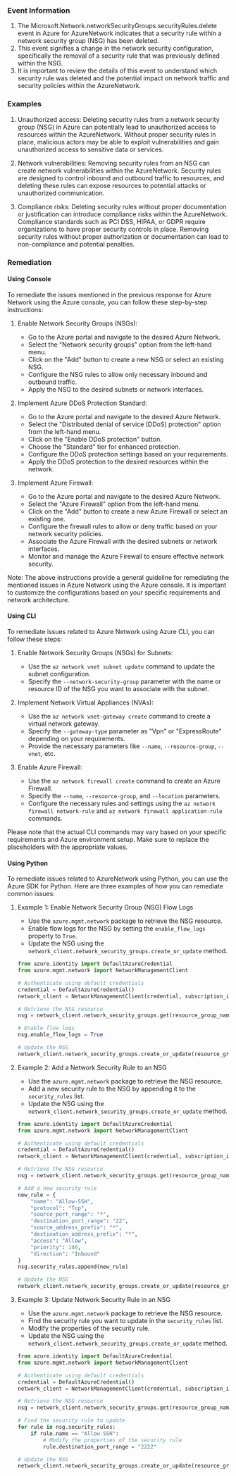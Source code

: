 
### Event Information

1. The Microsoft.Network.networkSecurityGroups.securityRules.delete event in Azure for AzureNetwork indicates that a security rule within a network security group (NSG) has been deleted.
2. This event signifies a change in the network security configuration, specifically the removal of a security rule that was previously defined within the NSG.
3. It is important to review the details of this event to understand which security rule was deleted and the potential impact on network traffic and security policies within the AzureNetwork.


### Examples

1. Unauthorized access: Deleting security rules from a network security group (NSG) in Azure can potentially lead to unauthorized access to resources within the AzureNetwork. Without proper security rules in place, malicious actors may be able to exploit vulnerabilities and gain unauthorized access to sensitive data or services.

2. Network vulnerabilities: Removing security rules from an NSG can create network vulnerabilities within the AzureNetwork. Security rules are designed to control inbound and outbound traffic to resources, and deleting these rules can expose resources to potential attacks or unauthorized communication.

3. Compliance risks: Deleting security rules without proper documentation or justification can introduce compliance risks within the AzureNetwork. Compliance standards such as PCI DSS, HIPAA, or GDPR require organizations to have proper security controls in place. Removing security rules without proper authorization or documentation can lead to non-compliance and potential penalties.

### Remediation

#### Using Console

To remediate the issues mentioned in the previous response for Azure Network using the Azure console, you can follow these step-by-step instructions:

1. Enable Network Security Groups (NSGs):
   - Go to the Azure portal and navigate to the desired Azure Network.
   - Select the "Network security groups" option from the left-hand menu.
   - Click on the "Add" button to create a new NSG or select an existing NSG.
   - Configure the NSG rules to allow only necessary inbound and outbound traffic.
   - Apply the NSG to the desired subnets or network interfaces.

2. Implement Azure DDoS Protection Standard:
   - Go to the Azure portal and navigate to the desired Azure Network.
   - Select the "Distributed denial of service (DDoS) protection" option from the left-hand menu.
   - Click on the "Enable DDoS protection" button.
   - Choose the "Standard" tier for enhanced protection.
   - Configure the DDoS protection settings based on your requirements.
   - Apply the DDoS protection to the desired resources within the network.

3. Implement Azure Firewall:
   - Go to the Azure portal and navigate to the desired Azure Network.
   - Select the "Azure Firewall" option from the left-hand menu.
   - Click on the "Add" button to create a new Azure Firewall or select an existing one.
   - Configure the firewall rules to allow or deny traffic based on your network security policies.
   - Associate the Azure Firewall with the desired subnets or network interfaces.
   - Monitor and manage the Azure Firewall to ensure effective network security.

Note: The above instructions provide a general guideline for remediating the mentioned issues in Azure Network using the Azure console. It is important to customize the configurations based on your specific requirements and network architecture.

#### Using CLI

To remediate issues related to Azure Network using Azure CLI, you can follow these steps:

1. Enable Network Security Groups (NSGs) for Subnets:
   - Use the `az network vnet subnet update` command to update the subnet configuration.
   - Specify the `--network-security-group` parameter with the name or resource ID of the NSG you want to associate with the subnet.

2. Implement Network Virtual Appliances (NVAs):
   - Use the `az network vnet-gateway create` command to create a virtual network gateway.
   - Specify the `--gateway-type` parameter as "Vpn" or "ExpressRoute" depending on your requirements.
   - Provide the necessary parameters like `--name`, `--resource-group`, `--vnet`, etc.

3. Enable Azure Firewall:
   - Use the `az network firewall create` command to create an Azure Firewall.
   - Specify the `--name`, `--resource-group`, and `--location` parameters.
   - Configure the necessary rules and settings using the `az network firewall network-rule` and `az network firewall application-rule` commands.

Please note that the actual CLI commands may vary based on your specific requirements and Azure environment setup. Make sure to replace the placeholders with the appropriate values.

#### Using Python

To remediate issues related to AzureNetwork using Python, you can use the Azure SDK for Python. Here are three examples of how you can remediate common issues:

1. Example 1: Enable Network Security Group (NSG) Flow Logs
   - Use the `azure.mgmt.network` package to retrieve the NSG resource.
   - Enable flow logs for the NSG by setting the `enable_flow_logs` property to `True`.
   - Update the NSG using the `network_client.network_security_groups.create_or_update` method.

   ```python
   from azure.identity import DefaultAzureCredential
   from azure.mgmt.network import NetworkManagementClient

   # Authenticate using default credentials
   credential = DefaultAzureCredential()
   network_client = NetworkManagementClient(credential, subscription_id)

   # Retrieve the NSG resource
   nsg = network_client.network_security_groups.get(resource_group_name, nsg_name)

   # Enable flow logs
   nsg.enable_flow_logs = True

   # Update the NSG
   network_client.network_security_groups.create_or_update(resource_group_name, nsg_name, nsg)
   ```

2. Example 2: Add a Network Security Rule to an NSG
   - Use the `azure.mgmt.network` package to retrieve the NSG resource.
   - Add a new security rule to the NSG by appending it to the `security_rules` list.
   - Update the NSG using the `network_client.network_security_groups.create_or_update` method.

   ```python
   from azure.identity import DefaultAzureCredential
   from azure.mgmt.network import NetworkManagementClient

   # Authenticate using default credentials
   credential = DefaultAzureCredential()
   network_client = NetworkManagementClient(credential, subscription_id)

   # Retrieve the NSG resource
   nsg = network_client.network_security_groups.get(resource_group_name, nsg_name)

   # Add a new security rule
   new_rule = {
       "name": "Allow-SSH",
       "protocol": "Tcp",
       "source_port_range": "*",
       "destination_port_range": "22",
       "source_address_prefix": "*",
       "destination_address_prefix": "*",
       "access": "Allow",
       "priority": 100,
       "direction": "Inbound"
   }
   nsg.security_rules.append(new_rule)

   # Update the NSG
   network_client.network_security_groups.create_or_update(resource_group_name, nsg_name, nsg)
   ```

3. Example 3: Update Network Security Rule in an NSG
   - Use the `azure.mgmt.network` package to retrieve the NSG resource.
   - Find the security rule you want to update in the `security_rules` list.
   - Modify the properties of the security rule.
   - Update the NSG using the `network_client.network_security_groups.create_or_update` method.

   ```python
   from azure.identity import DefaultAzureCredential
   from azure.mgmt.network import NetworkManagementClient

   # Authenticate using default credentials
   credential = DefaultAzureCredential()
   network_client = NetworkManagementClient(credential, subscription_id)

   # Retrieve the NSG resource
   nsg = network_client.network_security_groups.get(resource_group_name, nsg_name)

   # Find the security rule to update
   for rule in nsg.security_rules:
       if rule.name == "Allow-SSH":
           # Modify the properties of the security rule
           rule.destination_port_range = "2222"

   # Update the NSG
   network_client.network_security_groups.create_or_update(resource_group_name, nsg_name, nsg)
   ```

